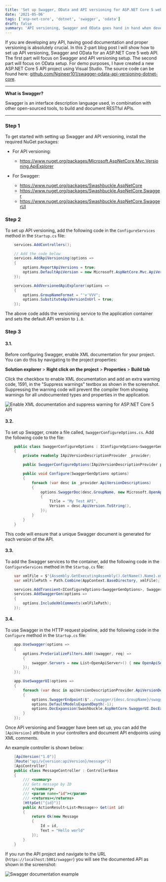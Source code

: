 ```yaml
---
title: 'Set up Swagger, OData and API versioning for ASP.NET Core 5 web API - Part 1'
date: '2021-05-06'
tags: ['asp-net-core', 'dotnet', 'swagger', 'odata']
draft: false
summary: 'API versioning, Swagger and OData goes hand in hand when developing APIs. Learn how to easily set it up.'
---
```


If you are developing any API, having good documentation and proper versioning is absolutely crucial. In this 2-part blog post I will show how to set up
API versioning, Swagger and OData for an ASP.NET Core 5 web API. The first part will focus on Swagger and API versioning setup. The second part will
focus on OData setup. For demo purposes, I have created a new ASP.NET Core 5 API project using Visual Studio.
The source code can be found here: [github.com/Ngineer101/swagger-odata-api-versioning-dotnet-core](https://github.com/Ngineer101/swagger-odata-api-versioning-dotnet-core).

---

**What is Swagger?**

Swagger is an interface description language used, in combination with other open-sourced tools, to build and document RESTful APIs.

---

### Step 1

To get started with setting up Swagger and API versioning, install the required NuGet packages:

- For API versioning:

  - https://www.nuget.org/packages/Microsoft.AspNetCore.Mvc.Versioning.ApiExplorer

- For Swagger:
  - https://www.nuget.org/packages/Swashbuckle.AspNetCore
  - https://www.nuget.org/packages/Swashbuckle.AspNetCore.Swagger
  - https://www.nuget.org/packages/Swashbuckle.AspNetCore.SwaggerUI

### Step 2

To set up API versioning, add the following code in the `ConfigureServices` method in the `Startup.cs` file:

```cs
    services.AddControllers();

    // Add the code below
    services.AddApiVersioning(options =>
    {
        options.ReportApiVersions = true;
        options.DefaultApiVersion = new Microsoft.AspNetCore.Mvc.ApiVersion(1, 0);
    });

    services.AddVersionedApiExplorer(options =>
    {
        options.GroupNameFormat = "'v'VVV";
        options.SubstituteApiVersionInUrl = true;
    });
```

The above code adds the versioning service to the application container and sets the default API version to `1.0`.

### Step 3

#### 3.1.

Before configuring Swagger, enable XML documentation for your project. You can do this by navigating to the project properties:

**Solution explorer** > **Right click on the project** > **Properties** > **Build tab**

Click the checkbox to enable XML documentation and add an extra warning code, 1591, in the "Suppress warnings" textbox as shown in the screenshot.
Suppressing the warning code will prevent the compiler from showing warnings for all undocumented types and properties in the application.

![Enable XML documentation and suppress warning for ASP.NET Core 5 API](/static/images/post1/project-properties.png)

#### 3.2.

To set up Swagger, create a file called, `SwaggerConfigureOptions.cs`. Add the following code to the file:

```cs
    public class SwaggerConfigureOptions : IConfigureOptions<SwaggerGenOptions>
    {
        private readonly IApiVersionDescriptionProvider _provider;

        public SwaggerConfigureOptions(IApiVersionDescriptionProvider provider) => _provider = provider;

        public void Configure(SwaggerGenOptions options)
        {
            foreach (var desc in _provider.ApiVersionDescriptions)
            {
                options.SwaggerDoc(desc.GroupName, new Microsoft.OpenApi.Models.OpenApiInfo
                {
                    Title = "My Test API",
                    Version = desc.ApiVersion.ToString(),
                });
            }
        }
    }
```

This code will ensure that a unique Swagger document is generated for each version of the API.

#### 3.3.

To add the Swagger services to the container, add the following code in the `ConfigureServices` method in the `Startup.cs` file:

```cs
    var xmlFile = $"{Assembly.GetExecutingAssembly().GetName().Name}.xml";
    var xmlFilePath = Path.Combine(AppContext.BaseDirectory, xmlFile);

    services.AddTransient<IConfigureOptions<SwaggerGenOptions>, SwaggerConfigureOptions>();
    services.AddSwaggerGen(options =>
    {
        options.IncludeXmlComments(xmlFilePath);
    });
```

#### 3.4.

To use Swagger in the HTTP request pipeline, add the following code in the `Configure` method in the `Startup.cs` file:

```cs
    app.UseSwagger(options =>
    {
        options.PreSerializeFilters.Add((swagger, req) =>
        {
            swagger.Servers = new List<OpenApiServer>() { new OpenApiServer() { Url = $"https://{req.Host}" } };
        });
    });

    app.UseSwaggerUI(options =>
    {
        foreach (var desc in apiVersionDescriptionProvider.ApiVersionDescriptions)
        {
            options.SwaggerEndpoint($"../swagger/{desc.GroupName}/swagger.json", desc.ApiVersion.ToString());
            options.DefaultModelsExpandDepth(-1);
            options.DocExpansion(Swashbuckle.AspNetCore.SwaggerUI.DocExpansion.None);
        }
    });
```

Once API versioning and Swagger have been set up, you can add the `[ApiVersion]` attribute in your controllers and document API endpoints using XML comments.

An example controller is shown below:

```cs
    [ApiVersion("1.0")]
    [Route("api/v{version:apiVersion}/message")]
    [ApiController]
    public class MessageController : ControllerBase
    {
        /// <summary>
        /// Gets message by ID
        /// </summary>
        /// <param name="id"></param>
        /// <returns></returns>
        [HttpGet("{id}")]
        public ActionResult<List<Message>> Get(int id)
        {
            return Ok(new Message
            {
                Id = id,
                Text = "Hello world"
            });
        }
    }

```

If you run the API project and navigate to the URL (`https://localhost:5001/swagger`) you will see the documented API as shown in the screenshot:

![Swagger documentation example](/static/images/post1/swagger.png)
